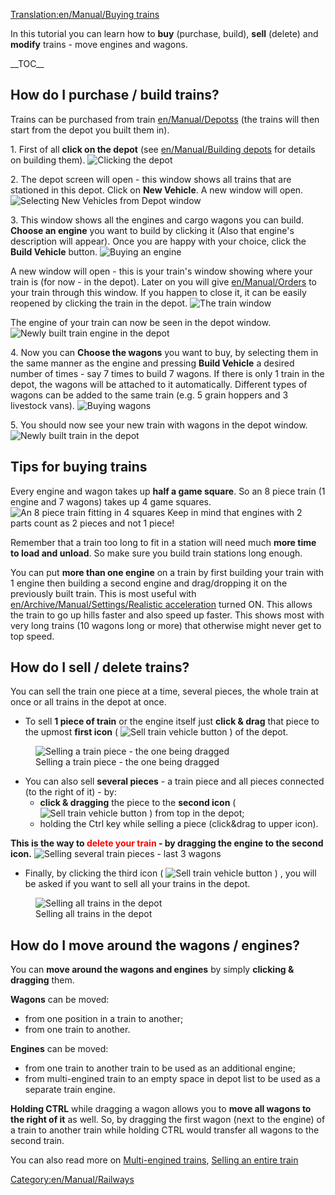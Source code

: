 [[Translation:en/Manual/Buying trains]]
{{en/Manual/Tutorial/Navigation}}

In this tutorial you can learn how to '''buy''' (purchase, build), '''sell''' (delete) and '''modify''' trains - move engines and wagons.

__TOC__ 
==How do I purchase / build trains?==

Trains can be purchased from train [[en/Manual/Depots]]s (the trains will then start from the depot you built them in).


1. First of all '''click on the depot''' (see [[en/Manual/Building depots]] for details on building them).
[[File:en/Manual/BuildTrainTutorial1.png|none|frame|Clicking the depot]]

2. The depot screen will open - this window shows all trains that are stationed in this depot. Click on '''New Vehicle'''. A new window will open.
[[File:en/Manual/BuildTrainTutorial2.png|none|frame|Selecting New Vehicles from Depot window]]

3. This window shows all the engines and cargo wagons you can build. '''Choose an engine''' you want to build by clicking it (Also that engine's description will appear). Once you are happy with your choice, click the '''Build Vehicle''' button.
[[File:en/Manual/BuildTrainTutorial3.png|none|frame|Buying an engine]]

A new window will open - this is your train's window showing where your train is (for now - in the depot). Later on you will give [[en/Manual/Orders]] to your train through this window. If you happen to close it, it can be easily reopened by clicking the train in the depot.
[[File:en/Manual/BuildTrainTutorial5.png|none|frame|The train window]]

The engine of your train can now be seen in the depot window.
[[File:en/Manual/BuildTrainTutorial4.png|none|frame|Newly built train engine in the depot]]

4. Now you can '''Choose the wagons''' you want to buy, by selecting them in the same manner as the engine and pressing '''Build Vehicle''' a desired number of times - say 7 times to build 7 wagons. If there is only 1 train in the depot, the wagons will be attached to it automatically. Different types of wagons can be added to the same train (e.g. 5 grain hoppers and 3 livestock vans).
[[File:en/Manual/BuildTrainTutorial6.png|none|frame|Buying wagons]]

5. You should now see your new train with wagons in the depot window.
[[File:en/Manual/BuildTrainTutorial7.png|none|frame|Newly built train in the depot]]

==Tips for buying trains==

Every engine and wagon takes up '''half a game square'''. So an 8 piece train (1 engine and 7 wagons) takes up 4 game squares.
[[File:en/Manual/BuildTrainTutorial8.png|none|frame|An 8 piece train fitting in 4 squares]]
Keep in mind that engines with 2 parts count as 2 pieces and not 1 piece!

Remember that a train too long to fit in a station will need much '''more time to load and unload'''. So make sure you build train stations long enough.

You can put '''more than one engine''' on a train by first building your train with 1 engine then building a second engine and drag/dropping it on the previously built train. This is most useful with [[en/Archive/Manual/Settings/Realistic acceleration]] turned ON. This allows the train to go up hills faster and also speed up faster. This shows most with very long trains (10 wagons long or more) that otherwise might never get to top speed.

==How do I sell / delete trains?==

You can sell the train one piece at a time, several pieces, the whole train at once or all trains in the depot at once.

* To sell '''1 piece of train''' or the engine itself just '''click & drag''' that piece to the upmost '''first icon''' ( [[File:en/Manual/SellTrainVehicle.png|Sell train vehicle button]] ) of the depot.
[[File:en/Manual/BuildTrainTutorial9.png|none|frame|Selling a train piece - the one being dragged]]

* You can also sell '''several pieces''' - a train piece and all pieces connected (to the right of it) - by:
** '''click & dragging''' the piece to the '''second icon''' ( [[File:en/Manual/SellEntireTrain.png|Sell train vehicle button]] ) from top in the depot;
** holding the Ctrl key while selling a piece (click&drag to upper icon).
'''This is the way to <font color='red'>delete your train</font> - by dragging the engine to the second icon.'''
[[File:en/Manual/BuildTrainTutorial10.png|none|frame|Selling several train pieces - last 3 wagons]]

* Finally, by clicking the third icon ( [[File:en/Manual/SellAllTrains.png|Sell train vehicle button]] ) , you will be asked if you want to sell all your trains in the depot.
[[File:en/Manual/BuildTrainTutorial11.png|none|frame|Selling all trains in the depot]]

==How do I move around the wagons / engines?==

You can '''move around the wagons and engines''' by simply '''clicking & dragging''' them.

'''Wagons''' can be moved:
* from one position in a train to another;
* from one train to another.
'''Engines''' can be moved:
* from one train to another train to be used as an additional engine;
* from multi-engined train to an empty space in depot list to be used as a separate train engine.

'''Holding CTRL''' while dragging a wagon allows you to '''move all wagons to the right of it''' as well. So, by dragging the first wagon (next to the engine) of a train to another train while holding CTRL would transfer all wagons to the second train.

You can also read more on [[en/Archive/Manual/Multiheaded trains|Multi-engined trains]], [[en/Manual/Sell entire train|Selling an entire train]]

[[Category:en/Manual/Railways]]